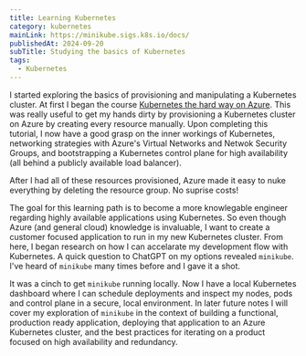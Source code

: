 ```yaml
---
title: Learning Kubernetes
category: kubernetes
mainLink: https://minikube.sigs.k8s.io/docs/
publishedAt: 2024-09-20
subTitle: Studying the basics of Kubernetes
tags:
  - Kubernetes
---
```


I started exploring the basics of provisioning and manipulating a Kubernetes cluster. At first I began the course [Kubernetes the hard way on Azure](https://github.com/ivanfioravanti/kubernetes-the-hard-way-on-azure). This was really useful to get my hands dirty by provisioning a Kubernetes cluster on Azure by creating every resource manually. Upon completing this tutorial, I now have a good grasp on the inner workings of Kubernetes, networking strategies with Azure's Virtual Networks and Netwok Security Groups, and bootstrapping a Kubernetes control plane for high availability (all behind a publicly available load balancer).

After I had all of these resources provisioned, Azure made it easy to nuke everything by deleting the resource group. No suprise costs!

The goal for this learning path is to become a more knowlegable engineer regarding highly available applications using Kubernetes. So even though Azure (and general cloud) knowledge is invaluable, I want to create a customer focused application to run in my new Kubernetes cluster. From here, I began research on how I can accelarate my development flow with Kubernetes. A quick question to ChatGPT on my options revealed `minikube`. I've heard of `minikube` many times before and I gave it a shot.

It was a cinch to get `minikube` running locally. Now I have a local Kubernetes dashboard where I can schedule deployments and inspect my nodes, pods and control plane in a secure, local environment. In later future notes I will cover my exploration of `minikube` in the context of building a functional, production ready application, deploying that application to an Azure Kubernetes cluster, and the best practices for iterating on a product focused on high availability and redundancy.